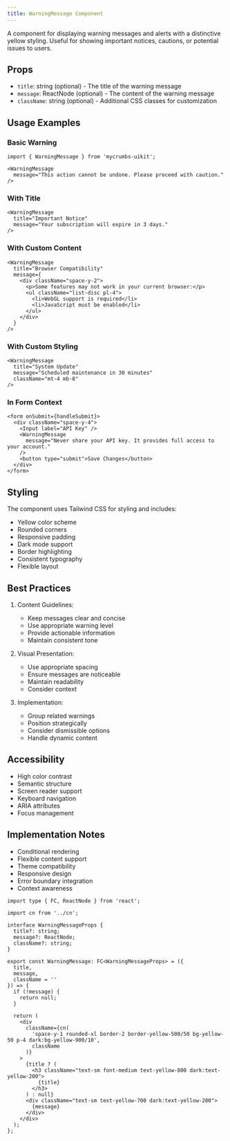 ```yaml
---
title: WarningMessage Component
---
```


A component for displaying warning messages and alerts with a distinctive yellow styling. Useful for showing important notices, cautions, or potential issues to users.

## Props

- `title`: string (optional) - The title of the warning message
- `message`: ReactNode (optional) - The content of the warning message
- `className`: string (optional) - Additional CSS classes for customization

## Usage Examples

### Basic Warning
```tsx
import { WarningMessage } from 'mycrumbs-uikit';

<WarningMessage
  message="This action cannot be undone. Please proceed with caution."
/>
```

### With Title
```tsx
<WarningMessage
  title="Important Notice"
  message="Your subscription will expire in 3 days."
/>
```

### With Custom Content
```tsx
<WarningMessage
  title="Browser Compatibility"
  message={
    <div className="space-y-2">
      <p>Some features may not work in your current browser:</p>
      <ul className="list-disc pl-4">
        <li>WebGL support is required</li>
        <li>JavaScript must be enabled</li>
      </ul>
    </div>
  }
/>
```

### With Custom Styling
```tsx
<WarningMessage
  title="System Update"
  message="Scheduled maintenance in 30 minutes"
  className="mt-4 mb-8"
/>
```

### In Form Context
```tsx
<form onSubmit={handleSubmit}>
  <div className="space-y-4">
    <Input label="API Key" />
    <WarningMessage
      message="Never share your API key. It provides full access to your account."
    />
    <button type="submit">Save Changes</button>
  </div>
</form>
```

## Styling

The component uses Tailwind CSS for styling and includes:
- Yellow color scheme
- Rounded corners
- Responsive padding
- Dark mode support
- Border highlighting
- Consistent typography
- Flexible layout

## Best Practices

1. Content Guidelines:
   - Keep messages clear and concise
   - Use appropriate warning level
   - Provide actionable information
   - Maintain consistent tone

2. Visual Presentation:
   - Use appropriate spacing
   - Ensure messages are noticeable
   - Maintain readability
   - Consider context

3. Implementation:
   - Group related warnings
   - Position strategically
   - Consider dismissible options
   - Handle dynamic content

## Accessibility

- High color contrast
- Semantic structure
- Screen reader support
- Keyboard navigation
- ARIA attributes
- Focus management

## Implementation Notes

- Conditional rendering
- Flexible content support
- Theme compatibility
- Responsive design
- Error boundary integration
- Context awareness



```tsx
import type { FC, ReactNode } from 'react';

import cn from '../cn';

interface WarningMessageProps {
  title?: string;
  message?: ReactNode;
  className?: string;
}

export const WarningMessage: FC<WarningMessageProps> = ({
  title,
  message,
  className = ''
}) => {
  if (!message) {
    return null;
  }

  return (
    <div
      className={cn(
        'space-y-1 rounded-xl border-2 border-yellow-500/50 bg-yellow-50 p-4 dark:bg-yellow-900/10',
        className
      )}
    >
      {title ? (
        <h3 className="text-sm font-medium text-yellow-800 dark:text-yellow-200">
          {title}
        </h3>
      ) : null}
      <div className="text-sm text-yellow-700 dark:text-yellow-200">
        {message}
      </div>
    </div>
  );
};

```